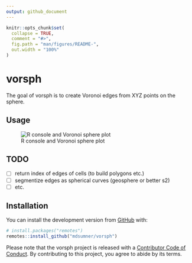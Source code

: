 ---
output: github_document
---

<!-- README.md is generated from README.Rmd. Please edit that file -->

```{r, include = FALSE}
knitr::opts_chunk$set(
  collapse = TRUE,
  comment = "#>",
  fig.path = "man/figures/README-",
  out.width = "100%"
)
```

# vorsph

<!-- badges: start -->
<!-- badges: end -->

The goal of vorsph is to create Voronoi edges from XYZ points on the sphere. 

## Usage

![R console and Voronoi sphere plot](man/figures/2020-09-09_22_21_19-RConsole.png)

## TODO

- [ ] return index of edges of cells (to build polygons etc.)
- [ ] segmentize edges as spherical curves (geosphere or better s2)
- [ ] etc. 

## Installation

You can install the development version from [GitHub](https://github.com/) with:

``` r
# install.packages("remotes")
remotes::install_github("mdsumner/vorsph")
```

 Please note that the vorsph project is released with a [Contributor Code of Conduct](https://contributor-covenant.org/version/2/0/CODE_OF_CONDUCT.html). By contributing to this project, you agree to abide by its terms.
